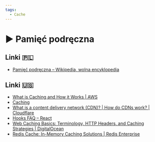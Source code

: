 ```yaml
---
tags:
  - Cache
---
```



# ▶️ Pamięć podręczna

<VimeoPlayer videoId="755663888" />

## Linki 🇵🇱

- [Pamięć podręczna – Wikipedia, wolna encyklopedia](https://pl.wikipedia.org/wiki/Pami%C4%99%C4%87_podr%C4%99czna)

## Linki 🇺🇸

- [What is Caching and How it Works | AWS](https://aws.amazon.com/caching/)
- [Caching](https://web.dev/learn/pwa/caching/)
- [What is a content delivery network (CDN)? | How do CDNs work? | Cloudflare](https://www.cloudflare.com/learning/cdn/what-is-a-cdn/)
- [Hooks FAQ – React](https://legacy.reactjs.org/docs/hooks-faq.html#how-to-memoize-calculations)
- [Web Caching Basics: Terminology, HTTP Headers, and Caching Strategies | DigitalOcean](https://www.digitalocean.com/community/tutorials/web-caching-basics-terminology-http-headers-and-caching-strategies)
- [Redis Cache: In-Memory Caching Solutions | Redis Enterprise](https://redis.com/solutions/use-cases/caching/)
